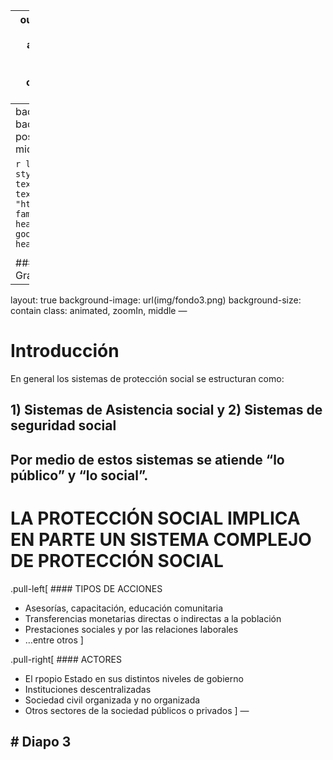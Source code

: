 
---
output:
  xaringan::moon_reader:
    css:
      - xaringan-themer.css
      - animate.min.css
    lib_dir: libs
    nature:
      highlightStyle: solarized-light
      highlightLines: true
      countIncrementalSlides: false
      ratio: 16:9
    seal: false
---
background-image: url(img/fnd1.png)
background-size: contain
background-position: center
class: hide-logo, center, middle, animated, zoomIn

```r
library(xaringanthemer)
style_xaringan(
  text_color = "yellow",
  text_font_family = "Droid Serif",
  text_font_url = "https://fonts.googleapis.com/css?family=Droid+Serif:400,700,400italic",
  header_font_google = google_font("Yanone Kaffeesatz"),
  header_color = "white"
)
```

				</div>
## Sistema Nacional de Cuidados: un reto para la evaluación de políticas públicas desde lo local


### Dr. Jorge Enrique Bracamontes Grajeda

---
layout: true
background-image: url(img/fondo3.png)
background-size: contain
class: animated, zoomIn, middle
---

# Introducción

En general los sistemas de protección social se estructuran como:

## 1) Sistemas de Asistencia social  y  2) Sistemas de seguridad social

Por medio de estos sistemas se atiende "lo público" y "lo social".
---
# LA PROTECCIÓN SOCIAL IMPLICA EN PARTE UN SISTEMA COMPLEJO DE PROTECCIÓN SOCIAL

.pull-left[
#### TIPOS DE ACCIONES

+ Asesorías, capacitación, educación comunitaria
+ Transferencias monetarias directas o indirectas a la población
+ Prestaciones sociales y por las relaciones laborales
+ ...entre otros
]

.pull-right[
#### ACTORES

+ El rpopio Estado en sus distintos niveles de gobierno
+ Instituciones descentralizadas
+ Sociedad civil organizada y no organizada
+ Otros sectores de la sociedad públicos o privados
]
---

# Diapo 3
---
                                                                                